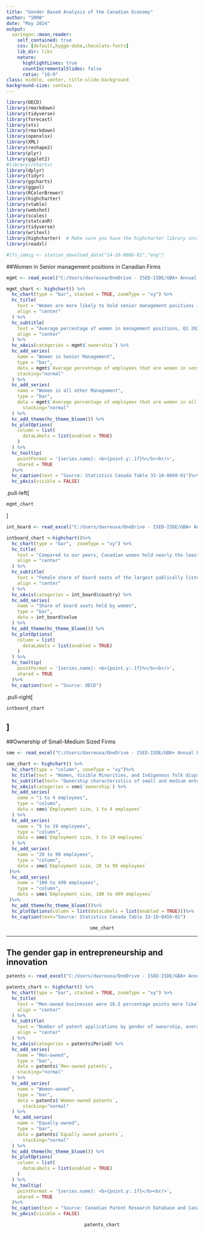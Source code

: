 ```yaml
---
title: "Gender Based Analysis of the Canadian Economy"
author: "SRRB"
date: "May 2024"
output:
  xaringan::moon_reader:
    self_contained: true
    css: [default,hygge-duke,chocolate-fonts]
    lib_dir: libs
    nature:
      highlightLines: true
      countIncrementalSlides: false
      ratio: "16:9"
class: middle, center, title-slide-background
background-size: contain
---
```

```r
library(OECD)
library(rmarkdown)
library(tidyverse)
library(forecast)
library(xts)
library(rmarkdown)
library(openxlsx)
library(XML)
library(reshape2)
library(plyr)
library(ggplot2)
#library(rCharts)
library(dplyr)
library(tidyr)
library(ggcharts)
library(ggpol)
library(RColorBrewer)
library(highcharter)
library(vtable)
library(webshot)
library(scales)
library(statcanR)
library(tidyverse)
library(writexl)
library(highcharter)  # Make sure you have the highcharter library installed
library(readxl)
```


```r
#lfs_immig <- statcan_download_data("14-10-0086-01","eng")
```

##Women in Senior management positions in Canadian Firms 

```r
mgmt <- read_excel("C:/Users/davreuxa/OneDrive - ISED-ISDE/GBA+ Annual Report/sme_ownership.xlsx", sheet = "mgmt")
```

```r
mgmt_chart <- highchart() %>%
  hc_chart(type = "bar", stacked = TRUE, zoomType = "xy") %>%
  hc_title(
    text = "Women are more likely to hold senior management positions if the business is owned by the following minority groups",
    align = "center"
  ) %>%
  hc_subtitle(
    text = "Average percentage of women in management positions, Q1 2023",
    align = "center"
  ) %>%
  hc_xAxis(categories = mgmt$`ownership`) %>%
  hc_add_series(
    name = "Women in Senior Management",
    type = "bar",
    data = mgmt$`Average percentage of employees that are women in senior management positions`,
    stacking="normal"
  ) %>%
  hc_add_series(
    name = "Women in all other Management",
    type = "bar",
    data = mgmt$`Average percentage of employees that are women in all other management positions`,
      stacking="normal"
  ) %>%
  hc_add_theme(hc_theme_bloom()) %>%
  hc_plotOptions(
    column = list(
      dataLabels = list(enabled = TRUE)
    )
  ) %>%
  hc_tooltip(
    pointFormat = '{series.name}: <b>{point.y:.1f}%</b><br/>',
    shared = TRUE
  )%>%
  hc_caption(text = "Source: Statistics Canada Table 33-10-0660-01")%>%
  hc_yAxis(visible = FALSE)


```
.pull-left[
```r
mgmt_chart
```
]

```r
int_board <- read_excel("C:/Users/davreuxa/OneDrive - ISED-ISDE/GBA+ Annual Report/sme_ownership.xlsx", sheet = "int_board")

intboard_chart <-highchart()%>%
  hc_chart(type = "bar",  zoomType = "xy") %>%
  hc_title(
    text = "Compared to our peers, Canadian women hold nearly the least amount of board seats, only slightly above the U.S.",
    align = "center"
  ) %>%
  hc_subtitle(
    text = "Female share of board seats of the largest publically listed companies, (%)",
    align = "center"
  ) %>%
  hc_xAxis(categories = int_board$country) %>%
  hc_add_series(
    name = "Share of board seats held by women",
    type = "bar",
    data = int_board$value
  ) %>%
  hc_add_theme(hc_theme_bloom()) %>%
  hc_plotOptions(
    column = list(
      dataLabels = list(enabled = TRUE)
    )
  ) %>%
  hc_tooltip(
    pointFormat = '{series.name}: <b>{point.y:.1f}%</b><br/>',
    shared = TRUE
  )%>%
  hc_caption(text = "Source: OECD")

```
.pull-right[
```r
intboard_chart
```
]
---
##Ownership of Small-Medium Sized Firms

```r
sme <- read_excel("C:/Users/davreuxa/OneDrive - ISED-ISDE/GBA+ Annual Report/sme_ownership.xlsx")
```
```r
sme_chart <- highchart() %>%
  hc_chart(type = "column", zoomType = "xy")%>%
  hc_title(text = "Women, Visible Minorities, and Indigenous folk disproportionally own fewer SMEs", align = "center") %>%
  hc_subtitle(text= "Ownership characteristics of small and medium enterprises, (%)", align = "center")%>%
  hc_xAxis(categories = sme$`ownership`) %>%
  hc_add_series(
    name = "1 to 4 employees",
    type = "column",
    data = sme$`Employment size, 1 to 4 employees`
  ) %>%
  hc_add_series(
    name = "5 to 19 employees",
    type = "column",
    data = sme$`Employment size, 5 to 19 employees`
  ) %>%
  hc_add_series(
    name = "20 to 99 employees",
    type = "column",
    data = sme$`Employment size, 20 to 99 employees`
 )%>%
  hc_add_series(
    name = "100 to 499 employees",
    type = "column",
    data = sme$`Employment size, 100 to 499 employees`
 )%>%
  hc_add_theme(hc_theme_bloom())%>%
  hc_plotOptions(column = list(dataLabels = list(enabled = TRUE)))%>%
  hc_caption(text="Source: Statistics Canada Table 33-10-0459-01")

```
<center>
```r
sme_chart
```
</center>
---
## The gender gap in entrepreneurship and innovation
```r
patents <- read_excel("C:/Users/davreuxa/OneDrive - ISED-ISDE/GBA+ Annual Report/sme_ownership.xlsx", sheet = "patents")
```

```r
patents_chart <- highchart() %>%
  hc_chart(type = "bar", stacked = TRUE, zoomType = "xy") %>%
  hc_title(
    text = "Men-owned businesses were 16.5 percentage points more likely to have conducted R&D, and, conditional on conducting R&D, spent 70% more. This could help explain why men-owned firms that patent have more applications per firm, and why they have a higher rate of granted applications.",
    align = "center"
  ) %>%
  hc_subtitle(
    text = "Number of patent applications by gender of ownership, average over each period",
    align = "center"
  ) %>%
  hc_xAxis(categories = patents$Period) %>%
  hc_add_series(
    name = "Men-owned",
    type = "bar",
    data = patents$`Men-owned patents`,
    stacking="normal"
  ) %>%
  hc_add_series(
    name = "Women-owned",
    type = "bar",
    data = patents$`Women-owned patents`,
      stacking="normal"
  ) %>%
   hc_add_series(
    name = "Equally-owned",
    type = "bar",
    data = patents$`Equally owned patents`,
      stacking="normal"
  ) %>%
  hc_add_theme(hc_theme_bloom()) %>%
  hc_plotOptions(
    column = list(
      dataLabels = list(enabled = TRUE)
    )
  ) %>%
  hc_tooltip(
    pointFormat = '{series.name}: <b>{point.y:.1f}</b><br/>',
    shared = TRUE
  )%>%
  hc_caption(text = "Source: Canadian Patent Research Database and Canadian Employer-Employee Dynamics Database.")%>%
  hc_yAxis(visible = FALSE)

```
<center>
```r
patents_chart
```
</center>
